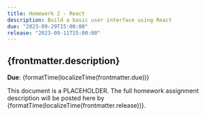 ```yaml
---
title: Homework 2 - React
description: Build a basic user interface using React
due: "2023-09-29T15:00:00"
release: "2023-09-11T15:00:00"
---
```



## {frontmatter.description}

**Due**: {formatTime(localizeTime(frontmatter.due))}

This document is a PLACEHOLDER. The full homework assignment description will be
posted here by {formatTime(localizeTime(frontmatter.release))}.
